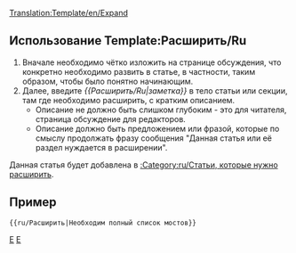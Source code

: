 <noinclude>[[Translation:Template/en/Expand]]</noinclude><noinclude></noinclude>{{en/Ambox| type  = notice
| image = en/Paper-plus.png
| text  = Данная статья или её раздел нуждается в '''[{{SERVER}}{{localurl:{{NAMESPACE}}:{{PAGENAME}}|action=edit}} расширении]'''.<br/>{{{1|}}}
<div style="font-size: 80%">
*Вы можете найти более подробную информацию о том, что именно необходимо сделать, на странице [[Talk:{{PAGENAME}}|обсуждения]] данной статьи.
*Используйте [[en/Wiki/Manual of Style|руководство по стилю]] для корректного редактирования.
*Помните, необходимо удалить данный шаблон после того, как статья будет расширена.</div>
}}<includeonly>{{{2|[[Category:ru/Статьи, которые нужно расширить]]}}}</includeonly><noinclude>

==Использование Template:Расширить/Ru==
#Вначале необходимо чётко изложить на странице обсуждения, что конкретно необходимо развить в статье, в частности, таким образом, чтобы было понятно начинающим.  
#Далее, введите ''<nowiki>{{</nowiki>Расширить/Ru|заметка<nowiki>}}</nowiki>'' в тело статьи или секции, там где необходимо расширить, с кратким описанием.  
#*Описание не должно быть слишком глубоким - это для читателя, страница обсуждение для редакторов.
#*Описание должно быть предложением или фразой, которые по смыслу продолжать фразу сообщения "Данная статья или её раздел нуждается в расширении".

Данная статья будет добавлена в [[:Category:ru/Статьи, которые нужно расширить]].

==Пример==
<pre>{{ru/Расширить|Необходим полный список мостов}}</pre>
{{ru/Расширить|Необходим полный список мостов|2=}}


[[Category:en/Templates|E]][[Category:en/Message boxes|E]]</noinclude>